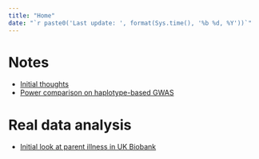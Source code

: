 ```yaml
---
title: "Home"
date: "`r paste0('Last update: ', format(Sys.time(), '%b %d, %Y'))`"    
---
```


# Notes

* [Initial thoughts](init_idea_outline.html)
* [Power comparison on haplotype-based GWAS](haplo_gwas_power.html)

# Real data analysis

* [Initial look at parent illness in UK Biobank](parent_illness_init.html)